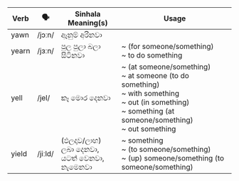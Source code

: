 | Verb  | 🗣️       | Sinhala Meaning(s)              | Usage                                                                                           |
| ----- | ------- | ------------------------------- | ----------------------------------------------------------------------------------------------------------- |
| yawn  | /jɔːn/  | ඈනුම් අරිනවා                        |                                                                                                             |
| yearn | /jɜːn/  | පුල පුලා බලා සිටිනවා                   | ~ (for someone/something)<br/>~ to do something                                                                              |
| yell  | /jel/   | කෑ මොර දෙනවා                        | ~ (at someone/something)<br/>~ at someone (to do something)<br/>~ with something<br/>~ out (in something)<br/>~ something (at someone/something)<br/>~ out something |
| yield | /jiːld/ | (ඵලදාව/ලාභ) ලබා දෙනවා,<br/>යටත් වෙනවා,<br/>නැමෙනවා | ~ something<br/>~ (to someone/something)<br/>~ (up) someone/something (to someone/something)                                                          |